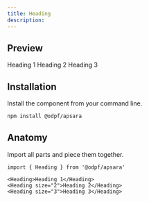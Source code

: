 ```yaml
---
title: Heading
description: 
---
```

## Preview

<Preview>
  <Flex
    css={{
      flexDirection: "column",
      alignItems: "center",
      gap: "$3",
    }}
  >
  <Heading>Heading 1</Heading>
  <Heading size="2">Heading 2</Heading>
  <Heading size="3">Heading 3</Heading>
  </Flex>
</Preview>

## Installation

Install the component from your command line.

```bash
npm install @odpf/apsara
```


## Anatomy
Import all parts and piece them together.

```tsx outline=true
import { Heading } from '@odpf/apsara'

<Heading>Heading 1</Heading>
<Heading size="2">Heading 2</Heading>
<Heading size="3">Heading 3</Heading>
```
